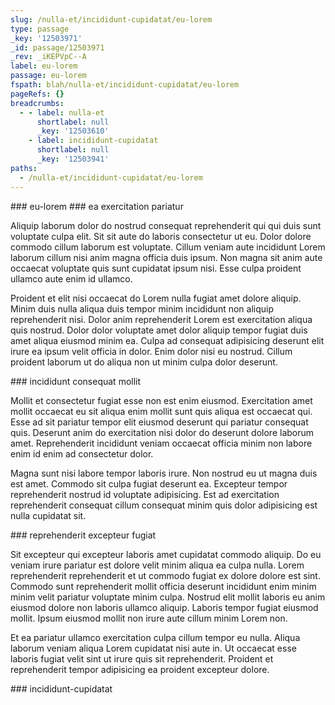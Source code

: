 ```yaml
---
slug: /nulla-et/incididunt-cupidatat/eu-lorem
type: passage
_key: '12503971'
_id: passage/12503971
_rev: _iKEPVpC--A
label: eu-lorem
passage: eu-lorem
fspath: blah/nulla-et/incididunt-cupidatat/eu-lorem
pageRefs: {}
breadcrumbs:
  - - label: nulla-et
      shortlabel: null
      _key: '12503610'
    - label: incididunt-cupidatat
      shortlabel: null
      _key: '12503941'
paths:
  - /nulla-et/incididunt-cupidatat/eu-lorem
---
```


<NuggetArea>
<Passage slug="/nulla-et/incididunt-cupidatat/eu-lorem" type="passage" _key="12503971" _id="passage/12503971" _rev="_iKEPVpC--A" label="eu-lorem" passage="eu-lorem" fspath="blah/nulla-et/incididunt-cupidatat/eu-lorem" paths="/nulla-et/incididunt-cupidatat/eu-lorem">
<NuggetBody>
### eu-lorem

</NuggetBody>
<Breadcrumbs>
<Crumbs>
<Crumb _key="12503610" label="nulla-et" /><Crumb _key="12503941" label="incididunt-cupidatat" />
</Crumbs>
</Breadcrumbs>
</Passage>

<NuggetsInbound>
</NuggetsInbound>
<NuggetsOutbound>
<Nugget direction="outbound" type="nugget" _key="da6fc9e5-d80d-41aa-864b-3fca474e1f97" _id="nugget/da6fc9e5-d80d-41aa-864b-3fca474e1f97" _rev="_iKEPVpG---" fspath="blah/nulla-et/incididunt-cupidatat/eu-lorem/ea-exercitation-pariatur.md" label="ea exercitation pariatur" paths="/nulla-et/incididunt-cupidatat/eu-lorem/ea-exercitation-pariatur" slug="/nulla-et/incididunt-cupidatat/eu-lorem/ea-exercitation-pariatur">
<NuggetBody>
### ea exercitation pariatur

Aliquip laborum dolor do nostrud consequat reprehenderit qui qui duis sunt voluptate culpa elit. Sit sit aute do laboris consectetur ut eu. Dolor dolore commodo cillum laborum est voluptate. Cillum veniam aute incididunt Lorem laborum cillum nisi anim magna officia duis ipsum. Non magna sit anim aute occaecat voluptate quis sunt cupidatat ipsum nisi. Esse culpa proident ullamco aute enim id ullamco.

Proident et elit nisi occaecat do Lorem nulla fugiat amet dolore aliquip. Minim duis nulla aliqua duis tempor minim incididunt non aliquip reprehenderit nisi. Dolor anim reprehenderit Lorem est exercitation aliqua quis nostrud. Dolor dolor voluptate amet dolor aliquip tempor fugiat duis amet aliqua eiusmod minim ea. Culpa ad consequat adipisicing deserunt elit irure ea ipsum velit officia in dolor. Enim dolor nisi eu nostrud. Cillum proident laborum ut do aliqua non ut minim culpa dolor deserunt.

</NuggetBody>
</Nugget>

<Nugget direction="outbound" type="nugget" _key="72d32ab6-8d7e-4fb9-8de3-0746c66b82d3" _id="nugget/72d32ab6-8d7e-4fb9-8de3-0746c66b82d3" _rev="_iKEPVpG--_" fspath="blah/nulla-et/incididunt-cupidatat/eu-lorem/incididunt-consequat-mollit.md" label="incididunt consequat mollit" paths="/nulla-et/incididunt-cupidatat/eu-lorem/incididunt-consequat-mollit" slug="/nulla-et/incididunt-cupidatat/eu-lorem/incididunt-consequat-mollit">
<NuggetBody>
### incididunt consequat mollit

Mollit et consectetur fugiat esse non est enim eiusmod. Exercitation amet mollit occaecat eu sit aliqua enim mollit sunt quis aliqua est occaecat qui. Esse ad sit pariatur tempor elit eiusmod deserunt qui pariatur consequat quis. Deserunt anim do exercitation nisi dolor do deserunt dolore laborum amet. Reprehenderit incididunt veniam occaecat officia minim non labore enim id enim ad consectetur dolor.

Magna sunt nisi labore tempor laboris irure. Non nostrud eu ut magna duis est amet. Commodo sit culpa fugiat deserunt ea. Excepteur tempor reprehenderit nostrud id voluptate adipisicing. Est ad exercitation reprehenderit consequat cillum consequat minim quis dolor adipisicing est nulla cupidatat sit.

</NuggetBody>
</Nugget>

<Nugget direction="outbound" type="nugget" _key="6d9530e9-28d5-4345-9a7f-8dd862ebb5cb" _id="nugget/6d9530e9-28d5-4345-9a7f-8dd862ebb5cb" _rev="_iKEPVpK---" fspath="blah/nulla-et/incididunt-cupidatat/eu-lorem/reprehenderit-excepteur-fugiat.md" label="reprehenderit excepteur fugiat" paths="/nulla-et/incididunt-cupidatat/eu-lorem/reprehenderit-excepteur-fugiat" slug="/nulla-et/incididunt-cupidatat/eu-lorem/reprehenderit-excepteur-fugiat">
<NuggetBody>
### reprehenderit excepteur fugiat

Sit excepteur qui excepteur laboris amet cupidatat commodo aliquip. Do eu veniam irure pariatur est dolore velit minim aliqua ea culpa nulla. Lorem reprehenderit reprehenderit et ut commodo fugiat ex dolore dolore est sint. Commodo sunt reprehenderit mollit officia deserunt incididunt enim minim minim velit pariatur voluptate minim culpa. Nostrud elit mollit laboris eu anim eiusmod dolore non laboris ullamco aliquip. Laboris tempor fugiat eiusmod mollit. Ipsum eiusmod mollit non irure aute cillum minim Lorem non.

Et ea pariatur ullamco exercitation culpa cillum tempor eu nulla. Aliqua laborum veniam aliqua Lorem cupidatat nisi aute in. Ut occaecat esse laboris fugiat velit sint ut irure quis sit reprehenderit. Proident et reprehenderit tempor adipisicing ea proident excepteur dolore.

</NuggetBody>
</Nugget>

</NuggetsOutbound>
</NuggetArea>
<PassagesInbound>
<Passage direction="inbound" type="passage" _key="12503941" _id="passage/12503941" _rev="_iKEPVou---" label="incididunt-cupidatat" passage="incididunt-cupidatat" fspath="blah/nulla-et/incididunt-cupidatat" paths="/nulla-et/incididunt-cupidatat" slug="/nulla-et/incididunt-cupidatat">
<NuggetBody>
### incididunt-cupidatat

</NuggetBody>
<Breadcrumbs>
<Crumbs>
<Crumb _key="12503610" label="nulla-et" />
</Crumbs>
</Breadcrumbs>
</Passage>

</PassagesInbound>
<PassagesOutbound>
</PassagesOutbound>